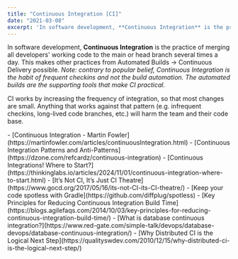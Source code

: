 ```yaml
---
title: "Continuous Integration [CI]"
date: "2021-03-08"
excerpt: 'In software development, **Continuous Integration** is the practice of merging all'
---
```


In software development, **Continuous Integration** is the practice of merging all developers' working code to the main or head branch several times a day. This makes other practices from Automated Builds -> Continuous Delivery possible. _Note: contrary to popular belief, Continuous Integration is the habit of frequent checkins and not the build automation. The automated builds are the supporting tools that make CI practical._

CI works by increasing the frequency of integration, so that most changes are small. Anything that works against that pattern (e.g. infrequent checkins, long-lived code branches, etc.) will harm the team and their code base.

<HighlightBox heading="Resource Links" variant="resourceLinks">
- [Continuous Integration - Martin Fowler](https://martinfowler.com/articles/continuousIntegration.html)
- [Continuous Integration Patterns and Anti-Patterns](https://dzone.com/refcardz/continuous-integration)
- [Continuous Integrations! Where to Start?](https://thinkinglabs.io/articles/2024/11/01/continuous-integration-where-to-start.html)
- [It’s Not CI, It’s Just CI Theatre](https://www.gocd.org/2017/05/16/its-not-CI-its-CI-theatre/)
- [Keep your code spotless with Gradle](https://github.com/diffplug/spotless)
- [Key Principles for Reducing Continuous Integration Build Time](https://blogs.agilefaqs.com/2014/10/03/key-principles-for-reducing-continuous-integration-build-time/)
- [What is database continuous integration?](https://www.red-gate.com/simple-talk/devops/database-devops/database-continuous-integration/)
- [Why Distributed CI is the Logical Next Step](https://qualityswdev.com/2010/12/15/why-distributed-ci-is-the-logical-next-step/)
</HighlightBox>
